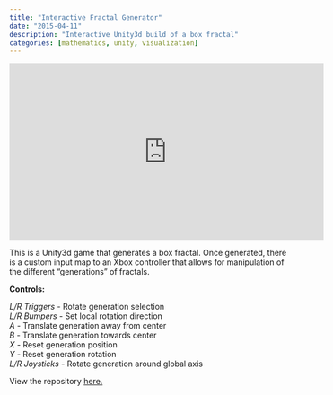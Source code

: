 ```yaml
---
title: "Interactive Fractal Generator"
date: "2015-04-11"
description: "Interactive Unity3d build of a box fractal"
categories: [mathematics, unity, visualization]
---
```

<iframe  width="560" height="315" src="https://www.youtube.com/embed/19sgSaJe0JM" frameborder="0" allowfullscreen></iframe>

This is a Unity3d game that generates a box fractal. Once generated, there is a
custom input map to an Xbox controller that allows for manipulation of the
different "generations" of fractals.  

**Controls:**

*L/R Triggers -* Rotate generation selection  
*L/R Bumpers -* Set local rotation direction  
*A -*  Translate generation away from center  
*B -* Translate generation towards center  
*X -* Reset generation position  
*Y -* Reset generation rotation  
*L/R Joysticks -* Rotate generation around global axis  

View the repository [here.](https://github.com/galenballew/Fractal-Interactive)

